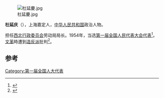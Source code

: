 [[File:杜延慶.jpg|thumb]]

'''杜延庆'''（{{bd|1908年||1998年}}），上海嘉定人，[[中华人民共和国|中华人民共和国]]政治人物。

担任[[西北行政委员会|西北行政委员会]]劳动局局长。1954年，当选[[第一届全国人民代表大会代表名单|第一届全国人民代表大会代表]]<ref>{{cite book|author=全国人民代表大会常务委员会办公厅|title=中华人民共和国第一届全国人民代表大会代表名单|year=1955年|publisher=全国人民代表大会常务委员会办公厅|url=http://book.ucdrs.superlib.net/views/specific/2929/bookDetail.jsp?dxNumber=000005772167&d=546843D0AE2464CD1C95896344A85614&fenlei=04070402|access-date=2015-01-26|archive-date=2019-01-24|archive-url=https://web.archive.org/web/20190124105450/http://book.ucdrs.superlib.net/views/specific/2929/bookDetail.jsp?dxNumber=000005772167&d=546843D0AE2464CD1C95896344A85614&fenlei=04070402|dead-url=no}}</ref>。[[文革|文革]]時遭到[[造反派|造反派]]批判<ref>{{cite news |title=中国共产党创始人之一何叔衡的三个女儿 |url=http://cpc.people.com.cn/GB/64162/64172/85037/85038/6586677.html |publisher=湘潮（中國共產黨新聞網） |accessdate=2020-06-21 |archive-date=2011-08-09 |archive-url=https://web.archive.org/web/20110809120012/http://cpc.people.com.cn/GB/64162/64172/85037/85038/6586677.html |dead-url=no }}</ref>。

==参考==
{{reflist}}
{{中国政治人物小作品}}

[[Category:第一届全国人大代表|Category:第一届全国人大代表]]